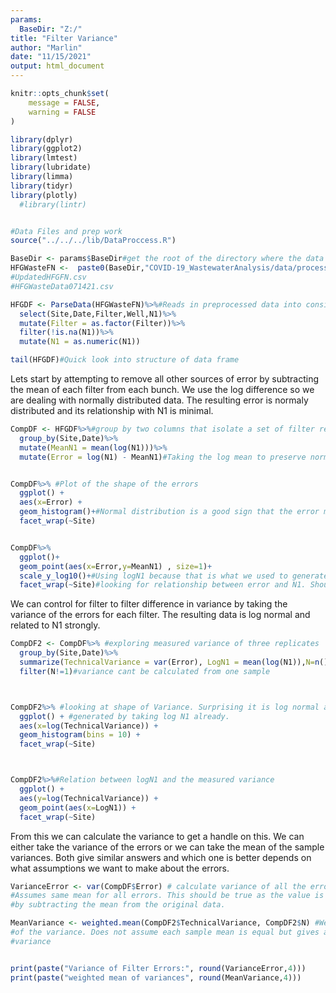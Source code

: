```yaml
---
params:
  BaseDir: "Z:/"
title: "Filter Variance"
author: "Marlin"
date: "11/15/2021"
output: html_document
---
```



```r
knitr::opts_chunk$set(
	message = FALSE,
	warning = FALSE
)
```


```r
library(dplyr)
library(ggplot2)
library(lmtest)
library(lubridate)
library(limma)
library(tidyr)
library(plotly)
  #library(lintr)


#Data Files and prep work
source("../../../lib/DataProccess.R")
```



```r
BaseDir <- params$BaseDir#get the root of the directory where the data is stored
HFGWasteFN <-  paste0(BaseDir,"COVID-19_WastewaterAnalysis/data/processed/UpdatedHFGFN.csv")
#UpdatedHFGFN.csv
#HFGWasteData071421.csv

HFGDF <- ParseData(HFGWasteFN)%>%#Reads in preprocessed data into consistent format
  select(Site,Date,Filter,Well,N1)%>%
  mutate(Filter = as.factor(Filter))%>%
  filter(!is.na(N1))%>%
  mutate(N1 = as.numeric(N1))

tail(HFGDF)#Quick look into structure of data frame
```


Lets start by attempting to remove all other sources of error by subtracting the mean of each filter from each bunch. We use the log difference so we are dealing with normally distributed data. The resulting error is normaly distributed and its relationship with N1 is minimal.

```r

CompDF <- HFGDF%>%#group by two columns that isolate a set of filter replicates
  group_by(Site,Date)%>%
  mutate(MeanN1 = mean(log(N1)))%>%
  mutate(Error = log(N1) - MeanN1)#Taking the log mean to preserve normal distribution


CompDF%>% #Plot of the shape of the errors
  ggplot() + 
  aes(x=Error) +
  geom_histogram()+#Normal distribution is a good sign that the error model is correct
  facet_wrap(~Site)


CompDF%>%
  ggplot()+
  geom_point(aes(x=Error,y=MeanN1) , size=1)+
  scale_y_log10()+#Using logN1 because that is what we used to generate the error
  facet_wrap(~Site)#looking for relationship between error and N1. Should be flat

```

We can control for filter to filter difference in variance by taking the variance of the errors for each filter. The resulting data is log normal and related to N1 strongly.

```r

CompDF2 <- CompDF%>% #exploring measured variance of three replicates
  group_by(Site,Date)%>%
  summarize(TechnicalVariance = var(Error), LogN1 = mean(log(N1)),N=n())%>%
  filter(N!=1)#variance cant be calculated from one sample



CompDF2%>% #looking at shape of Variance. Surprising it is log normal as it was
  ggplot() + #generated by taking log N1 already.
  aes(x=log(TechnicalVariance)) +
  geom_histogram(bins = 10) +
  facet_wrap(~Site)



CompDF2%>%#Relation between logN1 and the measured variance
  ggplot() + 
  aes(y=log(TechnicalVariance)) + 
  geom_point(aes(x=LogN1)) +
  facet_wrap(~Site)

```

From this we can calculate the variance to get a handle on this. We can either take the variance of the errors or we can take the mean of the sample variances. Both give similar answers and which one is better depends on what assumptions we want to make about the errors.

```r

VarianceError <- var(CompDF$Error) # calculate variance of all the errors.
#Assumes same mean for all errors. This should be true as the value is generated
#by subtracting the mean from the original data.

MeanVariance <- weighted.mean(CompDF2$TechnicalVariance, CompDF2$N) #Weighted Mean
#of the variance. Does not assume each sample mean is equal but gives a larger
#variance


print(paste("Variance of Filter Errors:", round(VarianceError,4)))
print(paste("weighted mean of variances", round(MeanVariance,4)))
```

